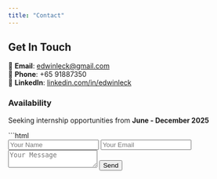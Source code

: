 ```yaml
---
title: "Contact"
---
```


## Get In Touch

📧 **Email**: [edwinleck@gmail.com](mailto:edwinleck@gmail.com)  
📱 **Phone**: +65 91887350  
🔗 **LinkedIn**: [linkedin.com/in/edwinleck](https://linkedin.com/in/edwinleck)  

### Availability
Seeking internship opportunities from **June - December 2025**

```html
<!-- Simple contact form -->
<form netlify>
  <input type="text" name="name" placeholder="Your Name">
  <input type="email" name="email" placeholder="Your Email">
  <textarea name="message" placeholder="Your Message"></textarea>
  <button type="submit">Send</button>
</form>